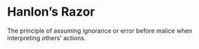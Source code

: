 # Hanlon’s Razor

The principle of assuming ignorance or error before malice when interpreting others' actions.